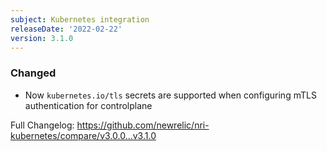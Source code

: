 ```yaml
---
subject: Kubernetes integration
releaseDate: '2022-02-22'
version: 3.1.0
---
```


### Changed

 - Now `kubernetes.io/tls` secrets are supported when configuring mTLS authentication for controlplane

Full Changelog: https://github.com/newrelic/nri-kubernetes/compare/v3.0.0...v3.1.0